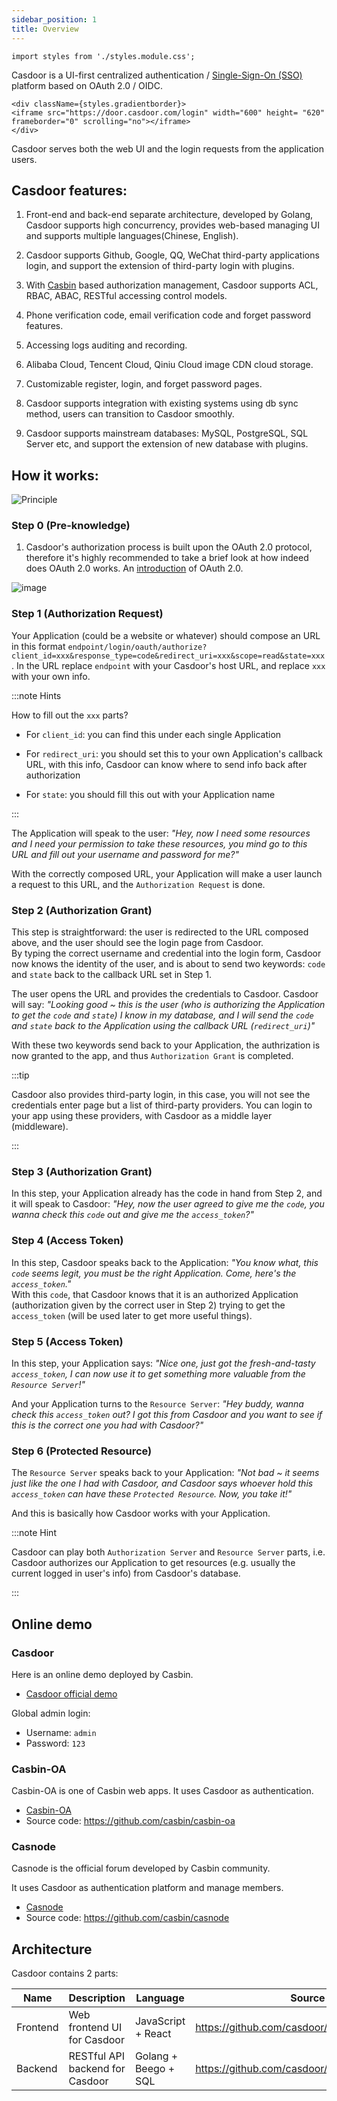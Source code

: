 ```yaml
---
sidebar_position: 1
title: Overview
---
```


```mdx-code-block
import styles from './styles.module.css';
```

Casdoor is a UI-first centralized authentication / [Single-Sign-On (SSO)](https://en.wikipedia.org/wiki/Single_sign-on) platform based on OAuth 2.0 / OIDC.

```mdx-code-block
<div className={styles.gradientborder}>
<iframe src="https://door.casdoor.com/login" width="600" height= "620" frameborder="0" scrolling="no"></iframe>
</div>
```

Casdoor serves both the web UI and the login requests from the application users.

## Casdoor features:

1. Front-end and back-end separate architecture, developed by Golang, Casdoor supports high concurrency, provides web-based managing UI and supports multiple languages(Chinese, English).

2. Casdoor supports Github, Google, QQ, WeChat third-party applications login, and support the extension of third-party login with plugins.

3. With [Casbin](https://casbin.org/) based authorization management, Casdoor supports ACL, RBAC, ABAC, RESTful accessing control models.

4. Phone verification code, email verification code and forget password features.

5. Accessing logs auditing and recording.

6. Alibaba Cloud, Tencent Cloud, Qiniu Cloud image CDN cloud storage.

7. Customizable register, login, and forget password pages.

8. Casdoor supports integration with existing systems using db sync method, users can transition to Casdoor smoothly.

9. Casdoor supports mainstream databases: MySQL, PostgreSQL, SQL Server etc,  and support the extension of new database with plugins.

## How it works:

![Principle](/img/principles.gif)

### Step 0 (Pre-knowledge)
1. Casdoor's authorization process is built upon the OAuth 2.0 protocol, therefore it's highly recommended to take a brief look at how indeed does OAuth 2.0 works. An [introduction](https://www.digitalocean.com/community/tutorials/an-introduction-to-oauth-2) of OAuth 2.0.

![image](https://user-images.githubusercontent.com/46557895/132336955-e25ab988-64b3-4087-b332-d9e724322acd.png)

### Step 1 (Authorization Request) 

Your Application (could be a website or whatever) should compose an URL in this format `endpoint/login/oauth/authorize?client_id=xxx&response_type=code&redirect_uri=xxx&scope=read&state=xxx`. In the URL replace `endpoint` with your Casdoor's host URL, and replace `xxx` with your own info.

:::note Hints  

How to fill out the `xxx` parts?  

+ For `client_id`: you can find this under each single Application  

+ For `redirect_uri`: you should set this to your own Application's callback URL, with this info, Casdoor can know where to send info back after authorization  

+ For `state`: you should fill this out with your Application name  

:::

The Application will speak to the user: *"Hey, now I need some resources and I need your permission to take these resources, you mind go to this URL and fill out your username and password for me?"*  

With the correctly composed URL, your Application will make a user launch a request to this URL, and the `Authorization Request` is done.  

### Step 2 (Authorization Grant) 

This step is straightforward: the user is redirected to the URL composed above, and the user should see the login page from Casdoor.  
By typing the correct username and credential into the login form, Casdoor now knows the identity of the user, and is about to send two keywords: `code` and `state` back to the callback URL set in Step 1.  

The user opens the URL and provides the credentials to Casdoor. Casdoor will say: *"Looking good ~ this is the user (who is authorizing the Application to get the `code` and `state`) I know in my database, and I will send the `code` and `state` back to the Application using the callback URL (`redirect_uri`)"*  

With these two keywords send back to your Application, the authrization is now granted to the app, and thus `Authorization Grant` is completed.  

:::tip

Casdoor also provides third-party login, in this case, you will not see the credentials enter page but a list of third-party providers. You can login to your app using these providers, with Casdoor as a middle layer (middleware).   

:::

### Step 3 (Authorization Grant) 

In this step, your Application already has the code in hand from Step 2, and it will speak to Casdoor: *"Hey, now the user agreed to give me the `code`, you wanna check this `code` out and give me the `access_token`?"*  

### Step 4 (Access Token) 

In this step, Casdoor speaks back to the Application: *"You know what, this `code` seems legit, you must be the right Application. Come, here's the `access_token`."*  
With this `code`, that Casdoor knows that it is an authorized Application (authorization given by the correct user in Step 2) trying to get the `access_token` (will be used later to get more useful things).

### Step 5 (Access Token)

In this step, your Application says: *"Nice one, just got the fresh-and-tasty `access_token`, I can now use it to get something more valuable from the `Resource Server`!"*  

And your Application turns to the `Resource Server`: *"Hey buddy, wanna check this `access_token` out? I got this from Casdoor and you want to see if this is the correct one you had with Casdoor?"*  

### Step 6 (Protected Resource)

The `Resource Server` speaks back to your Application: *"Not bad ~ it seems just like the one I had with Casdoor, and Casdoor says whoever hold this `access_token` can have these `Protected Resource`. Now, you take it!"*  

And this is basically how Casdoor works with your Application.

:::note Hint

Casdoor can play both `Authorization Server` and `Resource Server` parts, i.e. Casdoor authorizes our Application to get resources (e.g. usually the current logged in user's info) from Casdoor's database.

:::

## Online demo

### Casdoor

Here is an online demo deployed by Casbin.

- [Casdoor official demo](https://door.casdoor.com/)

Global admin login: 

- Username: `admin`
- Password: `123`

### Casbin-OA

Casbin-OA is one of Casbin web apps. It uses Casdoor as authentication.

- [Casbin-OA](https://oa.casbin.com)
- Source code: https://github.com/casbin/casbin-oa

### Casnode

Casnode is the official forum developed by Casbin community.

It uses Casdoor as authentication platform and manage members.

* [Casnode](https://casnode.org)
* Source code: https://github.com/casbin/casnode

## Architecture

Casdoor contains 2 parts:

Name | Description | Language | Source code
----|------|----|----
Frontend | Web frontend UI for Casdoor | JavaScript + React | https://github.com/casdoor/casdoor/tree/master/web
Backend | RESTful API backend for Casdoor | Golang + Beego + SQL | https://github.com/casdoor/casdoor
